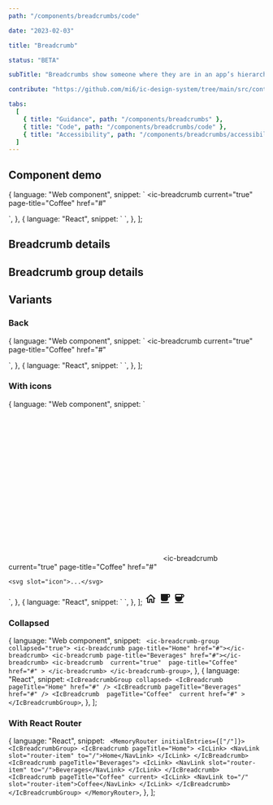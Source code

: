 ```yaml
---
path: "/components/breadcrumbs/code"

date: "2023-02-03"

title: "Breadcrumb"

status: "BETA"

subTitle: "Breadcrumbs show someone where they are in an app’s hierarchy and provide a secondary method of navigating back to parent pages."

contribute: "https://github.com/mi6/ic-design-system/tree/main/src/content/structured/components/breadcrumbs"

tabs:
  [
    { title: "Guidance", path: "/components/breadcrumbs" },
    { title: "Code", path: "/components/breadcrumbs/code" },
    { title: "Accessibility", path: "/components/breadcrumbs/accessibility" },
  ]
---
```




## Component demo

  {
    language: "Web component",
    snippet: `<ic-breadcrumb-group>
  <ic-breadcrumb page-title="Home" href="#"></ic-breadcrumb>
  <ic-breadcrumb page-title="Beverages" href="#"></ic-breadcrumb>
  <ic-breadcrumb 
    current="true" 
    page-title="Coffee" 
    href="#"
  >
  </ic-breadcrumb>
</ic-breadcrumb-group>`,
  },
  {
    language: "React",
    snippet: `<IcBreadcrumbGroup>
  <IcBreadcrumb pageTitle="Home" href="#" />
  <IcBreadcrumb pageTitle="Beverages" href="# " />
  <IcBreadcrumb 
    current 
    pageTitle="Coffee"
    href="#"
  />
</IcBreadcrumbGroup>`,
  },
];

<ComponentPreview snippets={snippets}>
  <IcBreadcrumbGroup>
    <IcBreadcrumb pageTitle="Home" href="#" />
    <IcBreadcrumb pageTitle="Beverages" href="# " />
    <IcBreadcrumb current pageTitle="Coffee" href="#" />
  </IcBreadcrumbGroup>
</ComponentPreview>

## Breadcrumb details

<ComponentDetails component="ic-breadcrumb" />

## Breadcrumb group details

<ComponentDetails component="ic-breadcrumb-group" />

## Variants

### Back

  {
    language: "Web component",
    snippet: `<ic-breadcrumb-group back-breadcrumb-only="true">
  <ic-breadcrumb page-title="Home" href="#"></ic-breadcrumb>
  <ic-breadcrumb page-title="Beverages" href="#"></ic-breadcrumb>
  <ic-breadcrumb 
    current="true" 
    page-title="Coffee" 
    href="#"
  >
  </ic-breadcrumb>
</ic-breadcrumb-group>`,
  },
  {
    language: "React",
    snippet: `<IcBreadcrumbGroup backBreadcrumbOnly>
  <IcBreadcrumb pageTitle="Home" href="#" />
  <IcBreadcrumb pageTitle="Beverages" href="#" />
  <IcBreadcrumb 
    current 
    pageTitle="Coffee"
    href="#"
  />
</IcBreadcrumbGroup>`,
  },
];

<ComponentPreview snippets={back}>
  <IcBreadcrumbGroup backBreadcrumbOnly>
    <IcBreadcrumb pageTitle="Home" href="#" />
    <IcBreadcrumb pageTitle="Beverages" href="#" />
    <IcBreadcrumb current pageTitle="Coffee" href="#" />
  </IcBreadcrumbGroup>
</ComponentPreview>

### With icons

  {
    language: "Web component",
    snippet: `<ic-breadcrumb-group>
  <ic-breadcrumb page-title="Home" href="#">
    <svg slot="icon">...</svg>
  </ic-breadcrumb>
  <ic-breadcrumb page-title="Beverages" href="#">
    <svg slot="icon">...</svg>
  </ic-breadcrumb>
  <ic-breadcrumb 
    current="true" 
    page-title="Coffee" 
    href="#"
  >
    <svg slot="icon">...</svg>
  </ic-breadcrumb>
</ic-breadcrumb-group>`,
  },
  {
    language: "React",
    snippet: `<IcBreadcrumbGroup>
  <IcBreadcrumb pageTitle="Home" href="#">
    <SlottedSVG slot="icon" ... />
  </IcBreadcrumb>
  <IcBreadcrumb pageTitle="Beverages" href="#">
    <SlottedSVG slot="icon" ... />
  </IcBreadcrumb>
  <IcBreadcrumb 
    pageTitle="Coffee" 
    current
    href="#"
  >
    <SlottedSVG slot="icon" ... />
  </IcBreadcrumb>
</IcBreadcrumbGroup>`,
  },
];

<ComponentPreview snippets={withIcons}>
  <IcBreadcrumbGroup>
    <IcBreadcrumb pageTitle="Home" href="#">
      <svg
        slot="icon"
        width="24"
        height="24"
        viewBox="0 0 24 24"
        fill="none"
        xmlns="http://www.w3.org/2000/svg"
      >
        <path
          d="M12 6.19L17 10.69V18.5H15V12.5H9V18.5H7V10.69L12 6.19ZM12 3.5L2 12.5H5V20.5H11V14.5H13V20.5H19V12.5H22L12 3.5Z"
          fill="currentColor"
        />
      </svg>
    </IcBreadcrumb>
    <IcBreadcrumb pageTitle="Beverages" href="#">
      <svg
        slot="icon"
        width="24"
        height="24"
        viewBox="0 0 24 24"
        fill="none"
        xmlns="http://www.w3.org/2000/svg"
      >
        <path
          d="M20 3H4v10c0 2.21 1.79 4 4 4h6c2.21 0 4-1.79 4-4v-3h2c1.11 0 2-.9 2-2V5c0-1.11-.89-2-2-2zm0 5h-2V5h2v3zM4 19h16v2H4z"
          fill="currentColor"
        />
      </svg>
    </IcBreadcrumb>
    <IcBreadcrumb pageTitle="Coffee" current href="#">
      <svg
        slot="icon"
        width="24"
        height="24"
        viewBox="0 0 24 24"
        fill="none"
        xmlns="http://www.w3.org/2000/svg"
      >
        <path
          d="M18.5 3H6c-1.1 0-2 .9-2 2v5.71c0 3.83 2.95 7.18 6.78 7.29 3.96.12 7.22-3.06 7.22-7v-1h.5c1.93 0 3.5-1.57 3.5-3.5S20.43 3 18.5 3zM16 5v3H6V5h10zm2.5 3H18V5h.5c.83 0 1.5.67 1.5 1.5S19.33 8 18.5 8zM4 19h16v2H4v-2z"
          fill="currentColor"
        />
      </svg>
    </IcBreadcrumb>
  </IcBreadcrumbGroup>
</ComponentPreview>

### Collapsed

  {
    language: "Web component",
    snippet: ` <ic-breadcrumb-group collapsed="true">
  <ic-breadcrumb page-title="Home" href="#"></ic-breadcrumb>
  <ic-breadcrumb page-title="Beverages" href="#"></ic-breadcrumb>
  <ic-breadcrumb 
      current="true" 
      page-title="Coffee" 
      href="#"
    >
    </ic-breadcrumb>
</ic-breadcrumb-group>`,
  },
  {
    language: "React",
    snippet: `<IcBreadcrumbGroup collapsed>
    <IcBreadcrumb pageTitle="Home" href="#" />
    <IcBreadcrumb pageTitle="Beverages" href="#" />
    <IcBreadcrumb 
      pageTitle="Coffee" 
      current
      href="#"
    >
</IcBreadcrumbGroup>`,
  },
];

<ComponentPreview snippets={collapsed}>
  <IcBreadcrumbGroup collapsed>
    <IcBreadcrumb pageTitle="Home" href="#" />
    <IcBreadcrumb pageTitle="Beverages" href="#" />
    <IcBreadcrumb pageTitle="Coffee" current href="#" />
  </IcBreadcrumbGroup>
</ComponentPreview>

### With React Router

  {
    language: "React",
    snippet: `  <MemoryRouter initialEntries={["/"]}>
    <IcBreadcrumbGroup>
      <IcBreadcrumb pageTitle="Home">
        <IcLink>
          <NavLink slot="router-item" to="/">Home</NavLink>
        </IcLink>
      </IcBreadcrumb>
      <IcBreadcrumb pageTitle="Beverages">
        <IcLink>
          <NavLink slot="router-item" to="/">Beverages</NavLink>
        </IcLink>
      </IcBreadcrumb>
      <IcBreadcrumb pageTitle="Coffee" current>
        <IcLink>
          <NavLink to="/" slot="router-item">Coffee</NavLink>
        </IcLink>
      </IcBreadcrumb>
    </IcBreadcrumbGroup>
  </MemoryRouter>
`,
  },
];

<ComponentPreview snippets={withReactRouter}>
  <MemoryRouter initialEntries={["/"]}>
    <IcBreadcrumbGroup>
      <IcBreadcrumb pageTitle="Home" href="#" />
      <IcBreadcrumb pageTitle="Beverages" href="# " />
      <IcBreadcrumb current pageTitle="Coffee" href="#" />
    </IcBreadcrumbGroup>
  </MemoryRouter>
</ComponentPreview>
